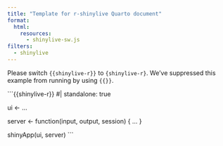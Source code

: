 ```yaml
---
title: "Template for r-shinylive Quarto document"
format:
  html:
    resources: 
      - shinylive-sw.js
filters:
  - shinylive
---
```


:::callout-important
Please switch `{{shinylive-r}}` to `{shinylive-r}`. We've suppressed this example from running by using `{{}}`.
:::

```{{shinylive-r}}
#| standalone: true

ui <- ...

server <- function(input, output, session) {
  ...
}

shinyApp(ui, server)
```
